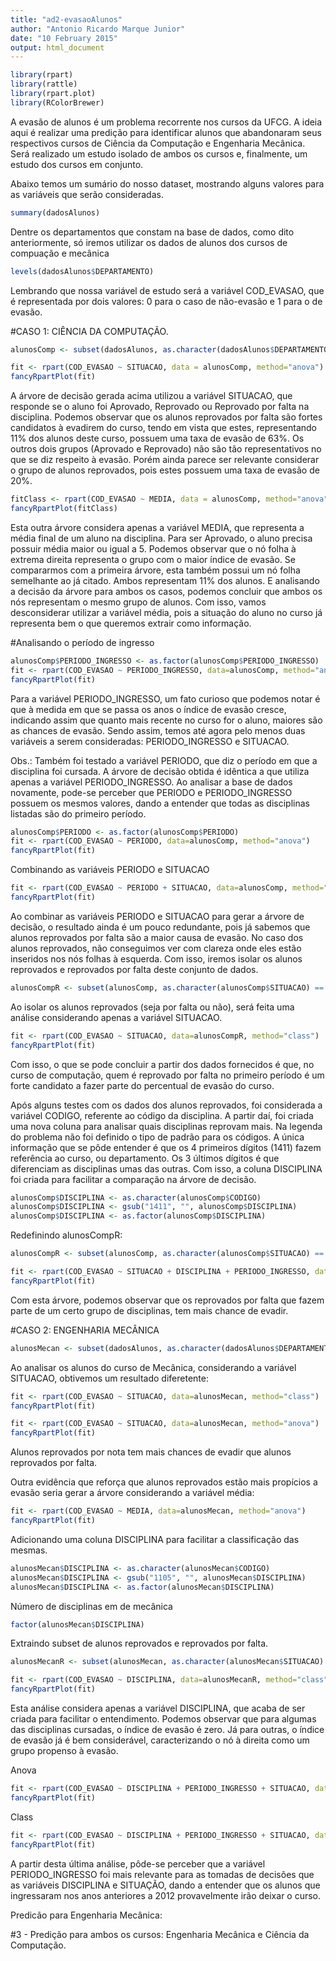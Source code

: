 ```yaml
---
title: "ad2-evasaoAlunos"
author: "Antonio Ricardo Marque Junior"
date: "10 February 2015"
output: html_document
---
```

```r
library(rpart)
library(rattle)
library(rpart.plot)
library(RColorBrewer)
```

A evasão de alunos é um problema recorrente nos cursos da UFCG. A ideia aqui é realizar uma predição para identificar alunos que abandonaram seus respectivos cursos de Ciência da Computação e Engenharia Mecânica. Será realizado um estudo isolado de ambos os cursos e, finalmente, um estudo dos cursos em conjunto. 

Abaixo temos um sumário do nosso dataset, mostrando alguns valores para as variáveis que serão consideradas.

```r
summary(dadosAlunos)
```

Dentre os departamentos que constam na base de dados, como dito anteriormente, só iremos utilizar os dados de alunos dos cursos de compuação e mecânica

```r
levels(dadosAlunos$DEPARTAMENTO)
```

Lembrando que nossa variável de estudo será a variável COD_EVASAO, que é representada por dois valores: 0 para o caso de não-evasão e 1 para o de evasão.

#CASO 1: CIÊNCIA DA COMPUTAÇÃO.

```r
alunosComp <- subset(dadosAlunos, as.character(dadosAlunos$DEPARTAMENTO) == "UNID. ACAD. DE SISTEMAS E COMPUTAÇÃO")
```

```r
fit <- rpart(COD_EVASAO ~ SITUACAO, data = alunosComp, method="anova") 
fancyRpartPlot(fit)
```

A árvore de decisão gerada acima utilizou a variável SITUACAO, que responde se o aluno foi Aprovado, Reprovado ou Reprovado por falta na disciplina. Podemos observar que os alunos reprovados por falta são fortes candidatos à evadirem do curso, tendo em vista que estes, representando 11% dos alunos deste curso, possuem uma taxa de evasão de 63%.
Os outros dois grupos (Aprovado e Reprovado) não são tão representativos no que se diz respeito à evasão. Porém ainda parece ser relevante considerar o grupo de alunos reprovados, pois estes possuem uma taxa de evasão de 20%.

```r
fitClass <- rpart(COD_EVASAO ~ MEDIA, data = alunosComp, method="anova")
fancyRpartPlot(fitClass)
```

Esta outra árvore considera apenas a variável MEDIA, que representa a média final de um aluno na disciplina. Para ser Aprovado, o aluno precisa possuir média maior ou igual a 5.
Podemos observar que o nó folha à extrema direita representa o grupo com o maior índice de evasão. Se compararmos com a primeira árvore, esta também possui um nó folha semelhante ao já citado. Ambos representam 11% dos alunos. E analisando a decisão da árvore para ambos os casos, podemos concluir que ambos os nós representam o mesmo grupo de alunos. Com isso, vamos desconsiderar utilizar a variável média, pois a situação do aluno no curso já representa bem o que queremos extrair como informação.

#Analisando o período de ingresso

```r


alunosComp$PERIODO_INGRESSO <- as.factor(alunosComp$PERIODO_INGRESSO)
fit <- rpart(COD_EVASAO ~ PERIODO_INGRESSO, data=alunosComp, method="anova")
fancyRpartPlot(fit)
```

Para a variável PERIODO_INGRESSO, um fato curioso que podemos notar é que à medida em que se passa os anos o índice de evasão cresce, indicando assim que quanto mais recente no curso for o aluno, maiores são as chances de evasão.
Sendo assim, temos até agora pelo menos duas variáveis a serem consideradas: PERIODO_INGRESSO e SITUACAO.

Obs.: Também foi testado a variável PERIODO, que diz o período em que a disciplina foi cursada. A árvore de decisão obtida é idêntica a que utiliza apenas a variável PERIODO_INGRESSO. Ao analisar a base de dados novamente, pode-se perceber que PERIODO e PERIODO_INGRESSO possuem os mesmos valores, dando a entender que todas as disciplinas listadas são do primeiro período.

```r

alunosComp$PERIODO <- as.factor(alunosComp$PERIODO)
fit <- rpart(COD_EVASAO ~ PERIODO, data=alunosComp, method="anova")
fancyRpartPlot(fit)
```


Combinando as variáveis PERIODO e SITUACAO
```r
fit <- rpart(COD_EVASAO ~ PERIODO + SITUACAO, data=alunosComp, method="class")
fancyRpartPlot(fit)
```

Ao combinar as variáveis PERIODO e SITUACAO para gerar a árvore de decisão, o resultado ainda é um pouco redundante, pois já sabemos que alunos reprovados por falta são a maior causa de evasão. No caso dos alunos reprovados, não conseguimos ver com clareza onde eles estão inseridos nos nós folhas à esquerda. Com isso, iremos isolar os alunos reprovados e reprovados por falta deste conjunto de dados. 


```r
alunosCompR <- subset(alunosComp, as.character(alunosComp$SITUACAO) == "Reprovado" | as.character(alunosComp$SITUACAO) == "Reprovado por Falta")
```

Ao isolar os alunos reprovados (seja por falta ou não), será feita uma análise considerando apenas a variável SITUACAO.

```r
fit <- rpart(COD_EVASAO ~ SITUACAO, data=alunosCompR, method="class")
fancyRpartPlot(fit)
```

Com isso, o que se pode concluir a partir dos dados fornecidos é que, no curso de computação, quem é reprovado por falta no primeiro período é um forte candidato a fazer parte do percentual de evasão do curso.


Após alguns testes com os dados dos alunos reprovados, foi considerada a variável CODIGO, referente ao código da disciplina. A partir daí, foi criada uma nova coluna para analisar quais disciplinas reprovam mais. Na legenda do problema não foi definido o tipo de padrão 
para os códigos. A única informação que se pôde entender é que os 4 primeiros dígitos (1411) fazem referência ao curso, ou departamento. Os 3 últimos dígitos é que diferenciam as disciplinas umas das outras. Com isso, a coluna DISCIPLINA foi criada para facilitar a comparação na árvore de decisão.

```r
alunosComp$DISCIPLINA <- as.character(alunosComp$CODIGO) 
alunosComp$DISCIPLINA <- gsub("1411", "", alunosComp$DISCIPLINA)
alunosComp$DISCIPLINA <- as.factor(alunosComp$DISCIPLINA)
```

Redefinindo alunosCompR:

```r
alunosCompR <- subset(alunosComp, as.character(alunosComp$SITUACAO) == "Reprovado" | as.character(alunosComp$SITUACAO) == "Reprovado por Falta")                                                                                       
```

```r
fit <- rpart(COD_EVASAO ~ SITUACAO + DISCIPLINA + PERIODO_INGRESSO, data=alunosCompR, method="class")
fancyRpartPlot(fit)
```

Com esta árvore, podemos observar que os reprovados por falta que fazem parte de um certo grupo de disciplinas, tem mais chance de evadir.



#CASO 2: ENGENHARIA MECÂNICA

```r
alunosMecan <- subset(dadosAlunos, as.character(dadosAlunos$DEPARTAMENTO) == "UNID. ACAD. DE ENGENHARIA MECÂNICA")
```

Ao analisar os alunos do curso de Mecânica, considerando a variável SITUACAO, obtivemos um resultado diferetente:

```r
fit <- rpart(COD_EVASAO ~ SITUACAO, data=alunosMecan, method="class")
fancyRpartPlot(fit)
```

```r
fit <- rpart(COD_EVASAO ~ SITUACAO, data=alunosMecan, method="anova")
fancyRpartPlot(fit)
```

Alunos reprovados por nota tem mais chances de evadir que alunos reprovados por falta.

Outra evidência que reforça que alunos reprovados estão mais propícios a evasão seria gerar a árvore considerando a variável média:

```r
fit <- rpart(COD_EVASAO ~ MEDIA, data=alunosMecan, method="anova")
fancyRpartPlot(fit)
```

Adicionando uma coluna DISCIPLINA para facilitar a classificação das mesmas.
```r
alunosMecan$DISCIPLINA <- as.character(alunosMecan$CODIGO)
alunosMecan$DISCIPLINA <- gsub("1105", "", alunosMecan$DISCIPLINA)
alunosMecan$DISCIPLINA <- as.factor(alunosMecan$DISCIPLINA)
```

Número de disciplinas em de mecânica
```r
factor(alunosMecan$DISCIPLINA)
```

Extraindo subset de alunos reprovados e reprovados por falta.
```r
alunosMecanR <- subset(alunosMecan, as.character(alunosMecan$SITUACAO) == "Reprovado" | as.character(alunosMecan$SITUACAO) == "Reprovado por Falta")
```

```r
fit <- rpart(COD_EVASAO ~ DISCIPLINA, data=alunosMecanR, method="class")
fancyRpartPlot(fit)
```

Esta análise considera apenas a variável DISCIPLINA, que acaba de ser criada para facilitar o entendimento. Podemos observar que para algumas das disciplinas cursadas, o índice de evasão é zero. Já para outras, o índice de evasão já é bem considerável, caracterizando o nó à direita como um grupo propenso à evasão.

Anova
```r
fit <- rpart(COD_EVASAO ~ DISCIPLINA + PERIODO_INGRESSO + SITUACAO, data=alunosMecanR, method="anova")
fancyRpartPlot(fit)
```

Class
```r
fit <- rpart(COD_EVASAO ~ DISCIPLINA + PERIODO_INGRESSO + SITUACAO, data=alunosMecanR, method="class")
fancyRpartPlot(fit)
```

A partir desta última análise, pôde-se perceber que a variável PERIODO_INGRESSO foi mais relevante para as tomadas de decisões que as variáveis DISCIPLINA e SITUAÇÃO, dando a entender que os alunos que ingressaram nos anos anteriores a 2012 provavelmente irão deixar o curso.


Predicão para Engenharia Mecânica:



#3 - Predição para ambos os cursos: Engenharia Mecânica e Ciência da Computação.




